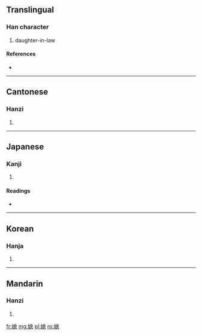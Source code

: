 ==Translingual==

===Han character===
{{Han char|rn=38|rad=女|as=10|sn=13|four=4643<sub>0</sub>|canj=女竹山心 (VHUP)}}

# daughter-in-law

====References====
* {{Han ref|kx=0268.050|dkj=06573|dj=0535.280|hdz=21072.030|uh=5AB3|ud=23219|bh=B740|bd=46912}}

----

==Cantonese==

===Hanzi===
{{yue-hanzi|jyut=|y=sik1}}

# {{defn|lang=yue|sort=女10}}

----

==Japanese==

===Kanji===
{{ja-kanji|grade=|rs=女10}}

# {{defn|lang=ja|sort=女10}}

====Readings====
* {{ja-readings|on=[[せき]] (seki), [[しゃく]] (shaku)|kun=[[よめ]] (yome)}}

----

==Korean==

===Hanja===
{{ko-hanja|hangeul=식|rv=sik|mr=sik}}

# {{defn|lang=ko|sort=女10}}

----

==Mandarin==

===Hanzi===
{{cmn-hanzi|pin=[[xí]] ([[xi2]])|wg=hsi<sup>2</sup>}}

# {{defn|lang=cmn|sort=女10}}

[[fr:媳]]
[[mg:媳]]
[[pl:媳]]
[[ro:媳]]